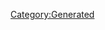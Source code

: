 {{Database/Costume/CostumeInfo
 |ID=243
 |DivaId=2
 |PrismCostumeId=23
 |Enabled=2
 |SkillId=31
 |EODICFLJAKO=False
 |AGBPBDODKBK=1
 |HMCOGDICFNB=1
 |LevelMax=4
 |HGBJODBCJDA=4
 |EGLDFPILJLG=1
 |GLEEPAFMPLO=False
 |IIELLEPEEFH=4910
}}
[[Category:Generated]]
